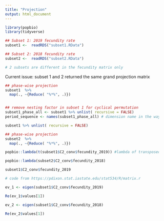 ```yaml
---
title: "Projection"
output: html_document
---
```


```r
library(popbio)
library(tidyverse)
```



```r
## Subset 1: 2019 fecundity rate
subset1 <-  readRDS("subset1.RData")

## Subset 2: 2018 fecundity rate
subset2 <-  readRDS("subset2.RData")

# 2 subsets are different in the fecundity matrix only
```

Current issue: subset 1 and 2 returned the same grand projection matrix

```r
## phase-wise projection
subset1  %>%
  map(., ~{Reduce( "%*%", .)})


## remove nesting factor in subset 1 for cyclical permutation 
subset1_phase_all <- subset1 %>% unlist( recursive = FALSE)
period_sequence <- names(subset1_phase_all) # dimension name in the way

subset1 %>% unlist( recursive = FALSE)
```


```r
## phase-wise projection
subset2  %>%
  map(., ~{Reduce( "%*%", .)})

```


```r
popbio::lambda(t(subset1$C2_conv$fecundity_2019)) #lambda of transposed matrix

popbio::lambda(subset2$C2_conv$fecundity_2018)

subset1$C2_conv$fecundity_2019
```

```r
# code from https://pdixon.stat.iastate.edu/stat534/R/matrix.r

ev_1 <- eigen(subset1$C2_conv$fecundity_2019)

Re(ev_1$values[1])

ev_2 <- eigen(subset1$C2_conv$fecundity_2018)

Re(ev_2$values[1])
```

